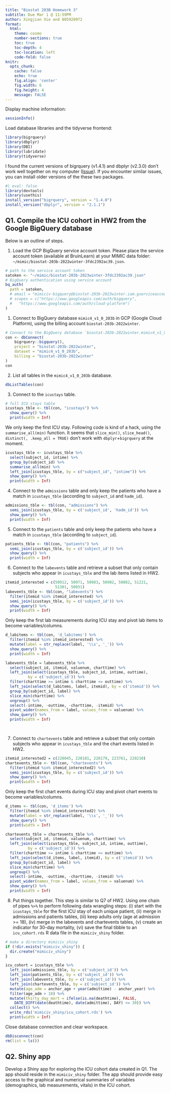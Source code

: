 ```yaml
---
title: "Biostat 203B Homework 3"
subtitle: Due Mar 1 @ 11:59PM
author: Xingjian Xie and 805928972
format:
  html:
    theme: cosmo
    number-sections: true
    toc: true
    toc-depth: 4
    toc-location: left
    code-fold: false
knitr:
  opts_chunk: 
    cache: false    
    echo: true
    fig.align: 'center'
    fig.width: 6
    fig.height: 4
    message: FALSE
---
```


Display machine information:
```r
sessionInfo()
```

Load database libraries and the tidyverse frontend:
```r
library(bigrquery)
library(dbplyr)
library(DBI)
library(lubridate)
library(tidyverse)
```

I found the current versions of bigrquery (v1.4.1) and dbplyr (v2.3.0) don't work well together on my computer ([Issue](https://github.com/r-dbi/bigrquery/issues/509)). If you encounter similar issues, you can install older versions of the these two packages.
```r
#| eval: false
library(devtools)
library(usethis)
install_version("bigrquery", version = "1.4.0")
install_version("dbplyr", version = "2.1.1")
```

## Q1. Compile the ICU cohort in HW2 from the Google BigQuery database 

Below is an outline of steps.

1. Load the GCP BigQuery service account token. Please place the service account token (available at BruinLearn) at your MIMIC data folder: `~/mimic/biostat-203b-2022winter-3fdc2392ac39.json`.
```r
# path to the service account token 
satoken <- "~/mimic/biostat-203b-2023winter-3fdc2392ac39.json"
# BigQuery authentication using service account
bq_auth(
  path = satoken,
  # email = "mimiciv-bigquery@biostat-203b-2023winter.iam.gserviceaccount.com",
  # scopes = c("https://www.googleapis.com/auth/bigquery",
  #   "https://www.googleapis.com/auth/cloud-platform")
)
```

1. Connect to BigQuery database `mimic4_v1_0_203b` in GCP (Google Cloud Platform), using the billing account `biostat-203b-2022winter`.
```r
# Connect to the BigQuery database `biostat-203b-2022winter.mimic4_v1_0_203b`
con <- dbConnect(
    bigrquery::bigquery(),
    project = "biostat-203b-2022winter",
    dataset = "mimic4_v1_0_203b",
    billing = "biostat-203b-2022winter"
)
con
```

2. List all tables in the `mimic4_v1_0_203b` database.
```r
dbListTables(con)
```

3. Connect to the `icustays` table.
```r
# full ICU stays table
icustays_tble <- tbl(con, "icustays") %>%
  show_query() %>%
  print(width = Inf)
```
We only keep the first ICU stay. Following code is kind of a hack, using the `summarise_all(min)` function. It seems that `slice_min()`, `slice_head()`, `distinct(, .keep_all = TRUE)` don't work with `dbplyr`+`bigrquery` at the moment.
```r
icustays_tble <- icustays_tble %>% 
  select(subject_id, intime) %>% 
  group_by(subject_id) %>% 
  summarise_all(min) %>%
  left_join(icustays_tble, by = c("subject_id", "intime")) %>%
  show_query() %>%
  print(width = Inf)
```


4. Connect to the `admissions` table and only keep the patients who have a match in `icustays_tble` (according to `subject_id` and `hadm_id`).
```r
admissions_tble <- tbl(con, "admissions") %>%
  semi_join(icustays_tble, by = c('subject_id', 'hadm_id')) %>%
  show_query() %>%
  print(width = Inf) 


```

5. Connect to the `patients` table and only keep the patients who have a match in `icustays_tble` (according to `subject_id`).
```r
patients_tble <- tbl(con, "patients") %>%
  semi_join(icustays_tble, by = c('subject_id')) %>%
  show_query() %>%
  print(width = Inf) 
```

6. Connect to the `labevents` table and retrieve a subset that only contain subjects who appear in `icustays_tble` and the lab items listed in HW2. 
```r
itemid_interested = c(50912, 50971, 50983, 50902, 50882, 51221, 
                      51301, 50931)
labevents_tble <- tbl(con, "labevents") %>%
  filter(itemid %in% itemid_interested) %>%
  semi_join(icustays_tble, by = c('subject_id')) %>%
  show_query() %>%
  print(width = Inf) 
```
Only keep the first lab measurements during ICU stay and pivot lab items to become variables/columns.
```r
d_labitems <- tbl(con, 'd_labitems') %>%
  filter(itemid %in% itemid_interested) %>%
  mutate(label = str_replace(label, '\\s', '_')) %>%
  show_query() %>%
  print(width = Inf)
```

```r
labevents_tble = labevents_tble %>%
  select(subject_id, itemid, valuenum, charttime) %>%
  left_join(select(icustays_tble, subject_id, intime, outtime),  
          by = c('subject_id')) %>% 
  filter(charttime >= intime & charttime <= outtime) %>% 
  left_join(select(d_labitems, label, itemid), by = c('itemid')) %>%
  group_by(subject_id, label) %>%
  slice_min(charttime) %>%
  ungroup() %>%
  select(-intime, -outtime, -charttime, -itemid) %>%
  pivot_wider(names_from = label, values_from = valuenum) %>%
  show_query() %>%
  print(width = Inf)

 
```

7. Connect to `chartevents` table and retrieve a subset that only contain subjects who appear in `icustays_tble` and the chart events listed in HW2.
```r
itemid_interested2 = c(220045, 220181, 220179, 223761, 220210)
chartevents_tble <- tbl(con, "chartevents") %>%
  filter(itemid %in% itemid_interested2) %>%
  semi_join(icustays_tble, by = c('subject_id')) %>%
  show_query() %>%
  print(width = Inf) 
```
Only keep the first chart events during ICU stay and pivot chart events to become variables/columns.
```r
d_items <- tbl(con, 'd_items') %>%
  filter(itemid %in% itemid_interested2) %>%
  mutate(label = str_replace(label, '\\s', '_')) %>%
  show_query() %>%
  print(width = Inf)
```


```r
chartevents_tble = chartevents_tble %>%
  select(subject_id, itemid, valuenum, charttime) %>%
  left_join(select(icustays_tble, subject_id, intime, outtime),  
          by = c('subject_id')) %>% 
  filter(charttime >= intime & charttime <= outtime) %>% 
  left_join(select(d_items, label, itemid), by = c('itemid')) %>%
  group_by(subject_id, label) %>%
  slice_min(charttime) %>%
  ungroup() %>%
  select(-intime, -outtime, -charttime, -itemid) %>%
  pivot_wider(names_from = label, values_from = valuenum) %>%
  show_query() %>%
  print(width = Inf)
```

8. Put things together. This step is similar to Q7 of HW2. Using one chain of pipes `%>%` to perform following data wrangling steps: (i) start with the `icustays_tble` for the first ICU stay of each unique patient, (ii) merge in admissions and patients tables, (iii) keep adults only (age at admission >= 18), (iv) merge in the labevents and chartevents tables, (v) create an indicator for 30-day mortality, (vi) save the final tibble to an `icu_cohort.rds` R data file in the `mimiciv_shiny` folder.

```r
# make a directory mimiciv_shiny
if (!dir.exists("mimiciv_shiny")) {
  dir.create("mimiciv_shiny")
}
```

```r
icu_cohort = icustays_tble %>%
  left_join(admissions_tble, by = c('subject_id')) %>%
  left_join(patients_tble, by = c('subject_id')) %>%
  left_join(labevents_tble, by = c('subject_id')) %>%
  left_join(chartevents_tble, by = c('subject_id')) %>%
  mutate(age_adm = anchor_age + year(admittime) - anchor_year) %>%
  filter(age_adm > 18) %>%
  mutate(thirty_day_mort = ifelse(is.na(deathtime), FALSE,
    DATE_DIFF(date(deathtime), date(admittime), DAY) <= 30)) %>%
  collect() %>%
  write_rds('mimiciv_shiny/icu_cohort.rds') %>%
  print(width = Inf)
```

Close database connection and clear workspace.
```r
dbDisconnect(con)
rm(list = ls())
```

## Q2. Shiny app

Develop a Shiny app for exploring the ICU cohort data created in Q1. The app should reside in the `mimiciv_shiny` folder. The app should provide easy access to the graphical and numerical summaries of variables (demographics, lab measurements, vitals) in the ICU cohort.
